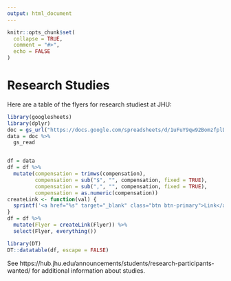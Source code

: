 ```yaml
---
output: html_document
---
```


<!-- README.md is generated from README.Rmd. Please edit that file -->

```r
knitr::opts_chunk$set(
  collapse = TRUE,
  comment = "#>",
  echo = FALSE
)
```

# Research Studies

Here are a table of the flyers for research studiest at JHU:

```r
library(googlesheets)
library(dplyr)
doc = gs_url("https://docs.google.com/spreadsheets/d/1uFuY9qw92BomzfplDDsh9stnEh1Zc-3AyRvuXZJd0VU/edit#gid=0") 
data = doc %>% 
  gs_read


df = data
df = df %>% 
  mutate(compensation = trimws(compensation),
         compensation = sub("$", "", compensation, fixed = TRUE),
         compensation = sub(",", "", compensation, fixed = TRUE),
         compensation = as.numeric(compensation))
createLink <- function(val) {
  sprintf('<a href="%s" target="_blank" class="btn btn-primary">Link</a>',val)
}
df = df %>% 
  mutate(Flyer = createLink(Flyer)) %>% 
  select(Flyer, everything())

```


```r

library(DT)
DT::datatable(df, escape = FALSE)
```

See https://hub.jhu.edu/announcements/students/research-participants-wanted/ for additional information about studies.
